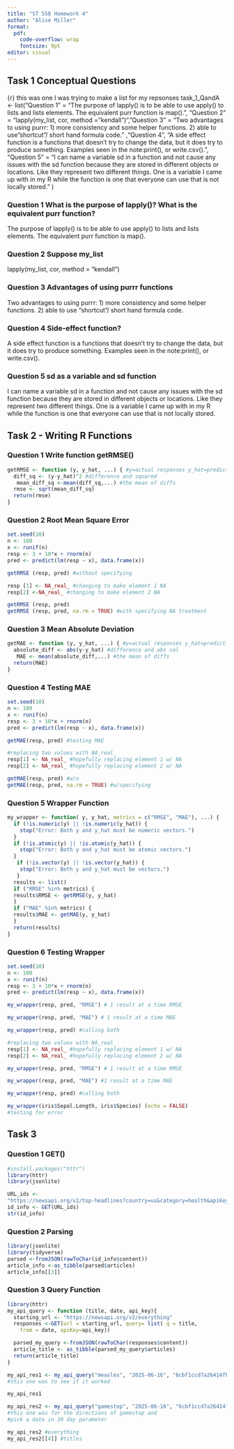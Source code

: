 ```yaml
---
title: "ST 558 Homework 4"
author: "Alise Miller"
format: 
  pdf:
    code-overflow: wrap
    fontsize: 9pt
editor: visual
---
```


## Task 1 Conceptual Questions

{r}
 this was one I was trying to make a list for my repsonses
task_1_QandA <- list("Question 1" = "The purpose of lapply() is to be able to use apply() to lists and lists elements. The equivalent purr function is map().", "Question 2" = "lapply(my_list, cor, method = "kendall")","Question 3" = "Two advantages to using purrr: 1) more consistency and some helper functions. 2) able to use "shortcut"/ short hand formula code." ,"Question 4", "A side effect function is a functions that doesn't try to change the data, but it does try to produce something. Examples seen in the note:print(), or write.csv().", "Question 5" = "I can name a variable sd in a function and not cause any issues with the sd function because they are stored in different objects or locations. Like they represent two different things. One is a variable I came up with in my R while the function is one that everyone can use that is not locally stored." )


### Question 1 What is the purpose of lapply()? What is the equivalent purr function?

The purpose of lapply() is to be able to use apply() to lists and lists elements. The equivalent purr function is map().

### Question 2 Suppose my_list

lapply(my_list, cor, method = "kendall")

### Question 3 Advantages of using purrr functions

Two advantages to using purrr: 1) more consistency and some helper functions. 2) able to use "shortcut"/ short hand formula code.

### Question 4 Side-effect function?

A side effect function is a functions that doesn't try to change the data, but it does try to produce something. Examples seen in the note:print(), or write.csv().

### Question 5 sd as a variable and sd function

I can name a variable sd in a function and not cause any issues with the sd function because they are stored in different objects or locations. Like they represent two different things. One is a variable I came up with in my R while the function is one that everyone can use that is not locally stored.

## Task 2 - Writing R Functions

### Question 1 Write function getRMSE()

```r
getRMSE <- function (y, y_hat, ...) { #y=actual responses y_hat=predictions
  diff_sq <- (y-y_hat)^2 #difference and squared
   mean_diff_sq <-mean(diff_sq,...) #the mean of diffs
  rmse <- sqrt(mean_diff_sq)
  return(rmse)
}
```

### Question 2 Root Mean Square Error

```r
set.seed(10)
n <- 100
x <- runif(n)
resp <- 3 + 10*x + rnorm(n)
pred <- predict(lm(resp ~ x), data.frame(x))
```

```r
getRMSE (resp, pred) #without specifying

```

```r
resp [1] <- NA_real_ #changing to make element 1 NA
resp[2] <-NA_real_ #changing to make element 2 NA 
```

```r
getRMSE (resp, pred)
getRMSE (resp, pred, na.rm = TRUE) #with specifying NA treatment

```

### Question 3 Mean Absolute Deviation

```r
getMAE <- function (y, y_hat, ...) { #y=actual responses y_hat=predictions "..." used to add more rules later
  absolute_diff <- abs(y-y_hat) #difference and abs val
   MAE <- mean(absolute_diff,...) #the mean of diffs
  return(MAE)
}
```

### Question 4 Testing MAE

```r
set.seed(10)
n <- 100
x <- runif(n)
resp <- 3 + 10*x + rnorm(n)
pred <- predict(lm(resp ~ x), data.frame(x))
```

```r
getMAE(resp, pred) #testing MAE 
```

```r
#replacing two values with NA_real_
resp[1] <- NA_real_ #hopefully replacing element 1 w/ NA
resp[2] <- NA_real_ #hopefully replacing element 2 w/ NA
```

```r
getMAE(resp, pred) #w/o 
getMAE(resp, pred, na.rm = TRUE) #w/specifying
```

### Question 5 Wrapper Function

```r
my_wrapper <- function( y, y_hat, metrics = c("RMSE", "MAE"), ...) {
  if (!is.numeric(y) || !is.numeric(y_hat)) {
    stop("Error: Both y and y_hat must be numeric vectors.")
  }
  if (!is.atomic(y) || !is.atomic(y_hat)) {
    stop("Error: Both y and y_hat must be atomic vectors.")
  }
   if (!is.vector(y) || !is.vector(y_hat)) {
    stop("Error: Both y and y_hat must be vectors.")
   }
  results <- list()
  if ("RMSE" %in% metrics) {
  results$RMSE <- getRMSE(y, y_hat)
  }
  if ("MAE" %in% metrics) {
  results$MAE <- getMAE(y, y_hat)
  }
  return(results)
}
```

### Question 6 Testing Wrapper

```r
set.seed(10)
n <- 100
x <- runif(n)
resp <- 3 + 10*x + rnorm(n)
pred <- predict(lm(resp ~ x), data.frame(x))
```

```r
my_wrapper(resp, pred, "RMSE") # 1 result at a time RMSE
```

```r
my_wrapper(resp, pred, "MAE") # 1 result at a time MAE
```

```r
my_wrapper(resp, pred) #calling both
```

```r
#replacing two values with NA_real_
resp[1] <- NA_real_ #hopefully replacing element 1 w/ NA
resp[2] <- NA_real_ #hopefully replacing element 2 w/ NA
```

```r
my_wrapper(resp, pred, "RMSE") # 1 result at a time RMSE
```

```r
my_wrapper(resp, pred, "MAE") #1 result at a time MAE
```

```r
my_wrapper(resp, pred) #calling both
```

```r
my_wrapper(iris$Sepal.Length, iris$Species) (echo = FALSE) 
#testing for error
```

## Task 3

### Question 1 GET()

```r
#install.packages("httr")
library(httr)
library(jsonlite)
```

```r
URL_ids <- 
"https://newsapi.org/v2/top-headlines?country=us&category=health&apiKey=6cbf1ccd7a26414fb634a04a7fef4f91"
id_info <- GET(URL_ids)
str(id_info)
```

### Question 2 Parsing

```r
library(jsonlite)
library(tidyverse)
parsed <-fromJSON(rawToChar(id_info$content))
article_info <-as_tibble(parsed$articles)
article_info[[3]]
```

### Question 3 Query Function

```r
library(httr)
my_api_query <- function (title, date, api_key){
  starting_url <- "https://newsapi.org/v2/everything"
  responses <-GET(url = starting_url, query= list( q = title,
    from = date, apiKey=api_key))

  parsed_my_query <-fromJSON(rawToChar(responses$content))
  article_title <- as_tibble(parsed_my_query$articles)
  return(article_title)
}
```

```r
my_api_res1 <- my_api_query("measles", "2025-06-16", "6cbf1ccd7a26414fb634a04a7fef4f91") 
#this one was to see if it worked

my_api_res1
```

```r
my_api_res2 <- my_api_query("gamestop", "2025-06-16", "6cbf1ccd7a26414fb634a04a7fef4f91") 
#this one was for the directions of gamestop and 
#pick a date in 30 day parameter

my_api_res2 #everything
my_api_res2[[4]] #titles
```
